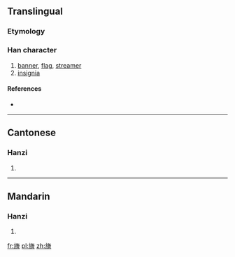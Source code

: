 ==Translingual==

===Etymology===
{{Han compound|㫃|會|c1=s|c2=p|ls=psc}}

===Han character===
{{Han char|rn=70|rad=方|as=15|sn=19|four=08266|canj=YSOOA|ids=⿸⿰方𠂉會}}

# [[banner]], [[flag]], [[streamer]]
# [[insignia]]

====References====
* {{Han ref|kx=0485.150|dkj=13706|dj=0847.160|hdz=32185.070|uh=65DD|ud=26077|bh=F24A|bd=62026}}

----

==Cantonese==

===Hanzi===
{{yue-hanzi|jyut=[[kui2]]|y=kui2}}

# {{defn|lang=yue|sort=方15}}

----

==Mandarin==

===Hanzi===
{{cmn-hanzi|pin=[[kuài]] ([[kuai4]])|wg=k'uai<sup>4</sup>}}

# {{defn|lang=cmn|sort=方15}}

[[fr:旝]]
[[pl:旝]]
[[zh:旝]]